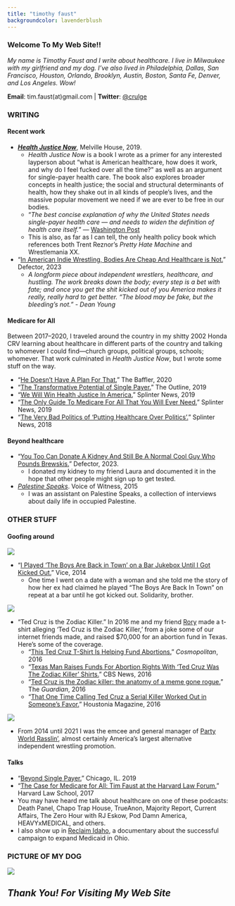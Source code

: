 ```yaml
---
title: "timothy faust"
backgroundcolor: lavenderblush
---
```


### Welcome To My Web Site!!

*My name is Timothy Faust and I write about healthcare. I live in Milwaukee with my girlfriend and my dog. I’ve also lived in Philadelphia, Dallas, San Francisco, Houston, Orlando, Brooklyn, Austin, Boston, Santa Fe, Denver, and Los Angeles. Wow!*

**Email**: tim.faust(at)gmail.com | **Twitter**: [@crulge](https://www.twitter.com/crulge)

### WRITING
#### Recent work

* ***[Health Justice Now](https://www.healthjusticenow.com/)***, Melville House, 2019. 
	+ *Health Justice Now* is a book I wrote as a primer for any interested layperson about "what is American healthcare, how does it work, and why do I feel fucked over all the time?" as well as an argument for single-payer health care. The book also explores broader concepts in health justice; the social and structural determinants of health, how they shake out in all kinds of people's lives, and the massive popular movement we need if we are ever to be free in our bodies. 
	+ "*The best concise explanation of why the United States needs single-payer health care — and needs to widen the definition of health care itself.*" — [Washington Post](https://www.washingtonpost.com/opinions/2019/08/14/why-we-need-single-payer-health-care-health-justice/)
	+ This is also, as far as I can tell, the only health policy book which references both Trent Reznor's *Pretty Hate Machine* and Wrestlemania XX.

* “[In American Indie Wrestling, Bodies Are Cheap And Healthcare is Not.](https://defector.com/in-american-indie-wrestling-bodies-are-cheap-and-healthcare-is-not)” Defector, 2023
	+ *A longform piece about independent wrestlers, healthcare, and hustling. The work breaks down the body; every step is a bet with fate; and once you get the shit kicked out of you America makes it really, really hard to get better. “The blood may be fake, but the bleeding’s not.” - Dean Young*

#### Medicare for All
Between 2017--2020, I traveled around the country in my shitty 2002 Honda CRV learning about healthcare in different parts of the country and talking to whomever I could find---church groups, political groups, schools; whomever. That work culminated in *Health Justice Now*, but I wrote some stuff on the way.

* “[He Doesn’t Have A Plan For That.](https://thebaffler.com/latest/he-doesnt-have-a-plan-for-that-faust)” The Baffler, 2020
* “[The Transformative Potential of Single Payer.](https://theoutline.com/post/7735/health-justice-now-excerpt-single-payer)” The Outline, 2019
* “[We Will Win Health Justice In America.](https://splinternews.com/we-will-win-health-justice-in-america-1837003733)” Splinter News, 2019
* “[The Only Guide To Medicare For All That You Will Ever Need.](https://splinternews.com/the-only-guide-to-medicare-for-all-that-you-will-ever-n-1832594853)” Splinter News, 2019
* “[The Very Bad Politics of 'Putting Healthcare Over Politics'.](https://splinternews.com/the-very-bad-politics-of-putting-healthcare-over-politi-1822806820)” Splinter News, 2018


#### Beyond healthcare
* “[You Too Can Donate A Kidney And Still Be A Normal Cool Guy Who Pounds Brewskis.](https://defector.com/you-too-can-donate-a-kidney-and-still-be-a-normal-cool-guy-who-pounds-brewskis)” Defector, 2023.
	+ I donated my kidney to my friend Laura and documented it in the hope that other people might sign up to get tested.
* [*Palestine Speaks*](https://voiceofwitness.org/oral-history-book-series/palestine-speaks-voices-from-the-west-bank-and-gaza/). Voice of Witness, 2015
	+ I was an assistant on Palestine Speaks, a collection of interviews about daily life in occupied Palestine.

### OTHER STUFF
#### Goofing around
[![](sottovoicetheboysareback.jpg){fig-alt="boys"}](https://www.vice.com/en/article/dpwa7w/i-played-the-boys-are-back-in-town-on-a-bar-jukebox-until-i-got-kicked-out-832)

* “[I Played 'The Boys Are Back in Town' on a Bar Jukebox Until I Got Kicked Out.](https://www.vice.com/en/article/dpwa7w/i-played-the-boys-are-back-in-town-on-a-bar-jukebox-until-i-got-kicked-out-832)” Vice, 2014
	+ One time I went on a date with a woman and she told me the story of how her ex had claimed he played “The Boys Are Back In Town” on repeat at a bar until he got kicked out. Solidarity, brother.

![](tedcruz.webp){fig-alt="tedcruz"}


* “Ted Cruz is the Zodiac Killer.” In 2016 me and my friend [Rory](https://www.twitter.com/BoneJail) made a t-shirt alleging ‘Ted Cruz is the Zodiac Killer,’ from a joke some of our internet friends made, and raised $70,000 for an abortion fund in Texas. Here’s some of the coverage. 
	+ “[This Ted Cruz T-Shirt Is Helping Fund Abortions.](https://www.cosmopolitan.com/politics/news/a53952/ted-cruz-zodiac-killer-tshirts-abortion/)” *Cosmopolitan*, 2016
	+ “[Texas Man Raises Funds For Abortion Rights With 'Ted Cruz Was The Zodiac Killer' Shirts.](https://www.cbsnews.com/sanfrancisco/news/texas-man-sells-ted-cruz-was-the-zodiac-killer-shirts-for-abortion-rights-group/)” CBS News, 2016
	+ “[Ted Cruz is the Zodiac killer: the anatomy of a meme gone rogue.](https://www.theguardian.com/us-news/2016/mar/09/ted-cruz-zodiac-killer-meme)” The *Guardian*, 2016
	+ “[That One Time Calling Ted Cruz a Serial Killer Worked Out in Someone’s Favor.](https://www.houstoniamag.com/news-and-city-life/2016/03/t-shirts-designed-by-rice-grad-depict-ted-cruz-as-zodiac-killer-raise-70-000-for-abortion-advocacy)" Houstonia Magazine, 2016 

![](tq.jpg){fig-alt="tq"}

* From 2014 until 2021 I was the emcee and general manager of [Party World Rasslin’](https://www.youtube.com/user/hexcrusher), almost certainly America’s largest alternative independent wrestling promotion.

#### Talks
* “[Beyond Single Payer.](https://www.youtube.com/watch?v=yeLxQ8vpIlg)” Chicago, IL. 2019
* “[The Case for Medicare for All: Tim Faust at the Harvard Law Forum.](https://www.youtube.com/watch?v=yQAVBqm6cx0)” Harvard Law School, 2017
* You may have heard me talk about healthcare on one of these podcasts: Death Panel, Chapo Trap House, TrueAnon, Majority Report, Current Affairs, The Zero Hour with RJ Eskow, Pod Damn America, HEAVYxMEDICAL, and others.
* I also show up in [Reclaim Idaho](https://www.reclaimidahofilm.com/), a documentary about the successful campaign to expand Medicaid in Ohio.


### PICTURE OF MY DOG
![](ume_orange_blanket.jpg){fig-alt="ume"}


## ***Thank You! For Visiting My Web Site***
